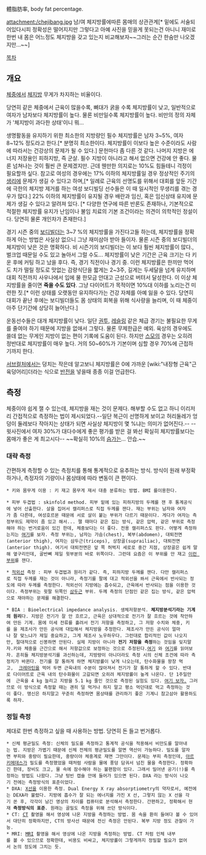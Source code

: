 體脂肪率, body fat percentage.

attachment:/chejibang.jpg
남/여 체지방률에따른 몸매의 상관관계[* 밑에도 서술되어있다시피 정확성은 떨어지지만 그렇다고 아예 사진을 믿을게 못되는건 아니니 재미로 한번 내 몸은 어느정도 체지방을 갖고 있는지 비교해보자~~그러는 순간 한숨만 나오겠지만...~~]

[[목차]]
== 개요 ==
[[체중]]에서 [[체지방]] 무게가 차지하는 비율이다.

당연히 같은 체중에서 근육이 많을수록, 뼈대가 굵을 수록 체지방률이 낮고, 일반적으로 여자가 남자보다 체지방률이 높다. 물론 비만일수록 체지방률이 높다. 비만의 정의 자체가 '체지방이 과다한 상태'이니 뭐...

생명활동을 유지하기 위한 최소한의 지방량인 필수 체지방률은 남자 3~5%, 여자 8~12% 정도라고 한다.[* 분명히 최소한이다. 체지방률이 이보다 높은 수준이라도 사람에 따라서는 건강상의 문제가 될 수 있다.] 문헌마다 좀 다른 것 같다. 나머지 지방은 에너지 저장용인 피하지방, 즉 군살. 필수 지방이 아니라고 해서 없으면 건강에 안 좋다. 물론 넘쳐나는 것이 훨씬 큰 문제겠지만. 근데 웬만한 의지로는 10%도 힘들테니 걱정이 필요할까 싶다. 참고로 여성의 경우에는 17% 이하의 체지방률일 경우 정상적인 주기의 [[생리]]에 문제가 생길 수 있다고 하며,[* 일례로 근육의 선명도를 위해서 대회를 앞둔 기간에 극한의 체지방 제거를 하는 여성 보디빌딩 선수들은 이 때 일시적인 무생리를 겪는 경우가 많다.] 22% 이하의 체지방률이 유지될 경우 배란과 임신, 혹은 임신상태 유지에 문제가 생길 수 있다고 알려져 있다. [* 다양한 연구에 따른 반론도 존재하나, 기본적으로 적절한 체지방률 유지가 난임이나 불임 치료의 기본 조건이라는 의견이 의학적인 정설이다. 당연히 물론 개인차가 존재한다.] 

경기 시즌 중의 [[보디빌더]]는 3~7 %의 체지방률을 가진다고들 하는데, 체지방률을 정확하게 아는 방법은 사실상 없으니 그냥 재미삼아 받아 들이자. 물론 시즌 중의 보디빌더의 체지방이 낮은 것은 명확하다. 비 시즌기의 보디빌더는 이 보다 훨씬 체지방률이 많다., 벌크업 때문일 수도 있고 놀아서 그럴 수도... 체지방률이 낮은 기간은 근육 크기는 다 키운 후에 커팅 하고 났을 후다. 즉, 경기 직전이나 경기 중. 이런 체지방률은 한끼만 먹어도 치가 떨릴 정도로 맛없는 감량식단을 짧게는 2~3주, 길게는 두세달을 넘게 유지하며 대회 직전까지 사우나에서 입에 물 한모금 안대고 근성으로 버텨서 달성한다. 이 이상 체지방률을 줄이면 '''죽을 수도 있다'''. 그냥 다이어트가 목적이면 10%대 이하를 노리는건 미련한 짓.[* 이런 상태를 오랫동안 유지하다가는 건강 자체를 아예 잃을 수 있다. 당연히 대회가 끝난 후에는 보디빌더들도 몸 상태의 회복을 위해 식사량을 늘리며, 이 때 체중이 아주 단기간에 상당히 늘어난다.]

운동선수들은 대개 체지방률이 낮다. 일단 [[권투]], [[레슬링]] 같은 체급 경기는 불필요한 무게를 줄여야 하기 때문에 지방을 없애서 그렇다. 물론 무제한급은 예외. 육상의 경우에도 쓸데 없는 무게인 지방이 없는 편이 기록에 도움이 된다. 하지만 [[스모]]의 경우는 오히려 정반대로 체지방률이 매우 높다. 거의 50~60%가 기본이며 심할 경우 70%에 근접하기까지 한다.

[[서브컬처]]에서는 덩치는 작은데 알고보니 체지방률은 0에 가까운 [wiki:"내장형 근육"근육덩어리]더라는 식으로 [[반전]]을 넣을때 종종 이걸 언급한다.

== 측정 ==
체중이야 쉽게 잴 수 있는데, 체지방을 재는 것이 문제다. 해부할 수도 없고 하니 이리저리 간접적으로 측정하는 법이 제시되었다.--일단 복근이 선명하게 보이고 허리둘레가 엉덩이 둘레보다 작아지는 상태가 되면 사실상 체지방이 몇 %냐는 의미가 없어진다.-- --윗사진에서 여자 30%가 대다수에게 좋은 평가를 받은 걸 봐선 확실히 체지방률보다는 몸매가 좋은 게 최고시다-- ~~확실히 10%의 [[슴가]]는... 안습.~~

=== 대략 측정 ===
간편하게 측정할 수 있는 측정치를 통해 통계적으로 유추하는 방식. 방식이 원래 부정확하거나, 측정자의 기량이나 몸상태에 따라 변동이 큰 편이다.

 * 키와 몸무게 이용 : 키 재고 몸무게 재서 대충 분류하는 방법. BMI 를이용한다.

 * 피부 두겹법 : skinfold method. 피부 밑에 있는 피하지방의 두께를 잰 후 통계공식에 넣어 산출한다. 살을 집어서 캘리퍼스로 직접 두께를 잰다. 재는 부위는 남자와 여자가 좀 다른데, 여성호르몬 때문에 서로 살이 붙는 부위가 다르기 때문이다. 게다가 여자는 측정부위도 제약이 좀 있고 해서... 잴 때마다 같은 집는 방식, 같은 압력, 같은 부위로 측정해야 하는 번거로움이 있긴 한데, 체중보다는 더 좋다. 전용 캘리퍼스도 판다. 어떻게 측정하는지는 [http://sports.snu.ac.kr/star/test/step2.htm 여기]를 보자. 측정 부위는, 남자는 가슴(chest), 복부(abdomen), 대퇴전면(anterior thigh), 여자는 삼두근(triceps), 상장골(suprailiac), 대퇴전면(anterior thigh). 여기서 대퇴전면은 앞 쪽 허벅지 세로로 중간 지점, 상장골은 쉽게 말해 옆구리인데, 골반뼈 제일 윗부분의 바로 위쪽이다. 그런데 요즘은 이 부위를 안 재고 [http://www.topendsports.com/testing/skinfold-sites.htm 이런 부위]를 잰다.

 * [[적외선]] 측정 : 피부 두겹법과 원리가 같다. 즉, 피하지방 두께를 잰다. 다만 캘리퍼스로 직접 두께를 재는 것이 아니라, 측정기를 팔에 대고 적외선을 쏴서 근육에서 반사되는 정도에 따라 두께를 측정한다. 적외선이 지방에는 흡수되고, 근육에서 반사되는 점을 이용한 것이다. 측정부위는 윗팔 뒤쪽인 [[삼두근]] 부위. 두께 측정의 단점인 같은 집는 방식, 같은 압력으로 재야하는 문제를 해결한다.

 * BIA : Bioelectrical impedance analysis. 생체저항분석. '''체지방분석기라는 기계의 원리'''다. 지방은 전기가 잘 안 흐르고, 근육은 상대적으로 전기가 잘 흐르는 것에 착안하여 만든 기계. 몸에 미세 전류를 흘려서 전기 저항을 측정하고, 그 저항 수치와 체중, 키를 을 제조사가 만든 공식에 대입해서 체지방을 추정한다. 제조사가 만든 공식이 얼마나 잘 맞느냐가 제일 중요하고, 그게 제조사 노우하우다. 그런대로 합리적인 값이 나오지만, 절대적으로 신봉하면 안된다. 실제 지방이 아니라 '''전기 저항을 측정'''하는 것임을 잊지말자.키와 체중을 근간으로 해서 저항값으로 보정하는 것으로 추정된다.[http://w1.hompy.com/hhpei/mne_09.htm 여기] 와 [http://w1.hompy.com/hhpei/mne_10.htm 여기]를 읽어보자. 흔히들 체지방분석기를 과신하는데, 지방량이 아니더라도 측정 시의 신체 조건에 따라 측정치가 바뀐다. 전기를 잘 통하게 하면 체지방률이 낮게 나오는데, 탄수화물을 왕창 먹고,  [[크레아틴]]을 먹어 두면 근육내의 수분이 많아져서 전기가 잘 통하게 할 수 있다. 반대로 다이어트로 근육 내의 탄수화물이 고갈되면 오히려 체지방률이 높게 나온다. 단 1주일만에  근육을 4 kg 늘리고 지방을 5.1 kg 줄인 것으로 측정된 실험도 있다. [http://mabari.kr/149 여기 보자.] 그러므로 이 방식으로 측정할 때는 괜히 덜 먹거나 하지 말고 평소 먹던대로 먹고 측정하는 것이 좋다. 맹신은 하지말고 꾸준히 측정하면 몸상태를 관리하기 좋은 기계니 참고삼아 활용하도록 하자.

=== 정밀 측정 ===
제대로 한번 측정하고 싶을 때 사용하는 방법. 당연히 돈 들고 번거롭다.
 * 신체 평균밀도 측정: 신체의 밀도를 측정하고 통계적 공식을 적용해서 비만도를 알아내는 법. 지방은 가볍기 때문에 신체 전체의 평균밀도를 알면 역산이 가능하다. 밀도를 알자면 부피와 중량이 필요한데, 중량이야 체중계로 재면 그만이다. 문제는 부피 측정인데, [[아르키메데스]]가 밀도를 측정했었을 때처럼 사람을 물에 풍덩 담궈서 넘친 물을 측정한다. 정확하긴 한데, 장비도 크고, 물 속에 잠수해야 하는 불편함이 있다. 그래서 밀어낸 공기(!)를 측정하는 방법도 나왔다. 그냥 텅빈 캡슐 안에 들어가 있으면 된다. DXA 라는 방식이 나오기 전에는 측정방식의 표준이었다.
 * DXA: [[X선]]을 이용한 측정. Dual Energy X ray absorptiometry의 약자로서, 예전에는 DEXA라 불렸다. 지방에 흡수가 잘 되는 에너지를 가진 X 선, 그렇지 않는 X 선을 각기 쏜 후, 각각이 남긴 영상의 차이를 컴퓨터로 분석해서 측정한다. 간편하고, 정확해서 현재 '''측정방식의 표준'''. 원래는 골밀도 측정을 위해 쓰던 방식이다.
 * CT: [[CT]] 촬영을 해서 영상에 나온 지방을 측정하는 방법. 몸 속을 환히 들여다 볼 수 있어서 대단히 정확하지만, CT의 방사선 때문에 전신 측정은 안된다. 복부 지방 정도 관찰이 가능.
 * MRI: [[MRI]] 촬영을 해서 영상에 나온 지방을 측정하는 방법. CT 처럼 인체 내부를 볼 수 있으므로 정확한데, 비용도 비싸고, 체지방률이 그렇게까지 정밀할 필요가 없어서 논의 정도에 그치는 듯.
